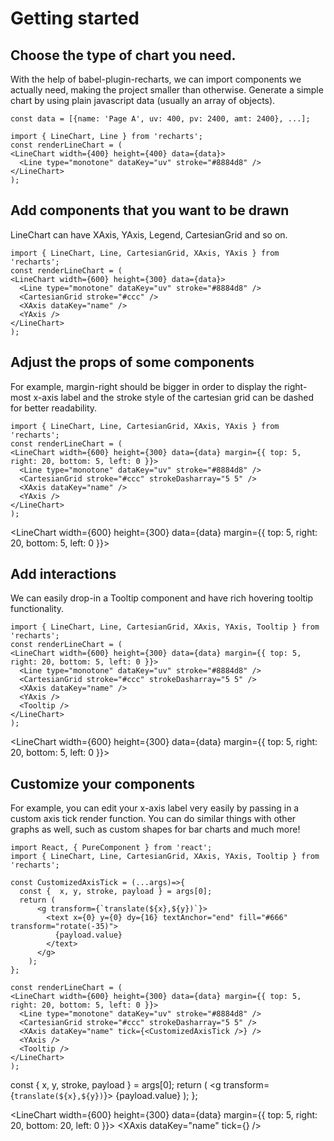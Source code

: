 
# Getting started

## Choose the type of chart you need.

With the help of babel-plugin-recharts, we can import components we actually need, making the project smaller than otherwise.
Generate a simple chart by using plain javascript data (usually an array of objects).

```tsx
const data = [{name: 'Page A', uv: 400, pv: 2400, amt: 2400}, ...];
```

```tsx
import { LineChart, Line } from 'recharts';
const renderLineChart = (
<LineChart width={400} height={400} data={data}>
  <Line type="monotone" dataKey="uv" stroke="#8884d8" />
</LineChart>
);
```

<LineChart width={400} height={400} data={data}>
  <Line type="monotone" dataKey="uv" stroke="#8884d8" />
</LineChart>

## Add components that you want to be drawn
LineChart can have XAxis, YAxis, Legend, CartesianGrid and so on.

```tsx
import { LineChart, Line, CartesianGrid, XAxis, YAxis } from 'recharts';
const renderLineChart = (
<LineChart width={600} height={300} data={data}>
  <Line type="monotone" dataKey="uv" stroke="#8884d8" />
  <CartesianGrid stroke="#ccc" />
  <XAxis dataKey="name" />
  <YAxis />
</LineChart>
);
```

<LineChart width={600} height={300} data={data}>
  <Line type="monotone" dataKey="uv" stroke="#8884d8" />
  <CartesianGrid stroke="#ccc" />
  <XAxis dataKey="name" />
  <YAxis />
</LineChart>

## Adjust the props of some components
For example, margin-right should be bigger in order to display the right-most x-axis label and the stroke style of the cartesian grid can be dashed for better readability.

```tsx
import { LineChart, Line, CartesianGrid, XAxis, YAxis } from 'recharts';
const renderLineChart = (
<LineChart width={600} height={300} data={data} margin={{ top: 5, right: 20, bottom: 5, left: 0 }}>
  <Line type="monotone" dataKey="uv" stroke="#8884d8" />
  <CartesianGrid stroke="#ccc" strokeDasharray="5 5" />
  <XAxis dataKey="name" />
  <YAxis />
</LineChart>
);
```

<LineChart width={600} height={300} data={data} margin={{ top: 5, right: 20, bottom: 5, left: 0 }}>
  <Line type="monotone" dataKey="uv" stroke="#8884d8" />
  <CartesianGrid stroke="#ccc" strokeDasharray="5 5" />
  <XAxis dataKey="name" />
  <YAxis />
</LineChart>

## Add interactions
We can easily drop-in a Tooltip component and have rich hovering tooltip functionality.

```tsx
import { LineChart, Line, CartesianGrid, XAxis, YAxis, Tooltip } from 'recharts';
const renderLineChart = (
<LineChart width={600} height={300} data={data} margin={{ top: 5, right: 20, bottom: 5, left: 0 }}>
  <Line type="monotone" dataKey="uv" stroke="#8884d8" />
  <CartesianGrid stroke="#ccc" strokeDasharray="5 5" />
  <XAxis dataKey="name" />
  <YAxis />
  <Tooltip />
</LineChart>
);
```

<LineChart width={600} height={300} data={data} margin={{ top: 5, right: 20, bottom: 5, left: 0 }}>
  <Line type="monotone" dataKey="uv" stroke="#8884d8" />
  <CartesianGrid stroke="#ccc" strokeDasharray="5 5" />
  <XAxis dataKey="name" />
  <YAxis />
  <Tooltip />
</LineChart>

## Customize your components
For example, you can edit your x-axis label very easily by passing in a custom axis tick render function. You can do similar things with other graphs as well, such as custom shapes for bar charts and much more!

```tsx
import React, { PureComponent } from 'react';
import { LineChart, Line, CartesianGrid, XAxis, YAxis, Tooltip } from 'recharts';

const CustomizedAxisTick = (...args)=>{
  const {  x, y, stroke, payload } = args[0];
  return (
      <g transform={`translate(${x},${y})`}>
        <text x={0} y={0} dy={16} textAnchor="end" fill="#666" transform="rotate(-35)">
          {payload.value}
        </text>
      </g>
    );
};

const renderLineChart = (
<LineChart width={600} height={300} data={data} margin={{ top: 5, right: 20, bottom: 5, left: 0 }}>
  <Line type="monotone" dataKey="uv" stroke="#8884d8" />
  <CartesianGrid stroke="#ccc" strokeDasharray="5 5" />
  <XAxis dataKey="name" tick={<CustomizedAxisTick />} />
  <YAxis />
  <Tooltip />
</LineChart>
);
```

  const {  x, y, stroke, payload } = args[0];
  return (
      <g transform={`translate(${x},${y})`}>
        <text x={0} y={0} dy={16} textAnchor="end" fill="#666" transform="rotate(-35)">
          {payload.value}
        </text>
      </g>
    );
};


<LineChart width={600} height={300} data={data} margin={{ top: 5, right: 20, bottom: 20, left: 0 }}>
  <Line type="monotone" dataKey="uv" stroke="#8884d8" />
  <CartesianGrid stroke="#ccc" strokeDasharray="5 5" />
  <XAxis dataKey="name" tick={<CustomizedAxisTick/>} />
  <YAxis />
  <Tooltip />
</LineChart>




